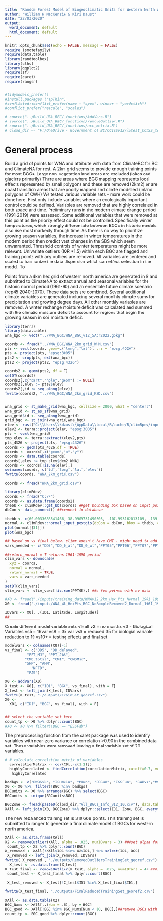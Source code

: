 ```yaml
---
title: "Random Forest Model of Biogeoclimatic Units for Western North America"
author: "William H MacKenzie & Kiri Daust"
date: "22/03/2020"
output:
  word_document: default
  html_document: default
---
```


```r
knitr::opts_chunk$set(echo = FALSE, message = FALSE)
require (smotefamily)
require(data.table)
library(randtoolbox)
library(clhs)
library(ggplot2)
require(sf)
require(caret)
require(ranger)


#tidymodels_prefer()
#install.packages ("spThin")
#conflicted::conflict_prefer(name = "spec", winner = "yardstick")
#conflict_prefer("rescale", "scales")

# source("../Build_USA_BEC/_functions/AddVars.R")
# source("../Build_USA_BEC/_functions/removeOutlier.R")
# source("../Build_USA_BEC/_functions/acc_metrix.R")
# cloud_dir <- "F:/OneDrive - Government of BC/CCISSv12/latest_CCISS_tool_files/"

```
# General process
Build a grid of points for WNA and attribute with data from ClimateBC for BC and ClimateNA for rest. A 2km grid seems to provide enough training points for most BGCs. Large non-vegetation land areas are excluded (lakes and glaciers primarily)
There are areas where BGC mapping represents local effects represented by small polygons and these are removed (2km2) or are coast transition areas that are poorly mapped and climte modelled (inland polygons of CWH)
We tested various variable sets - more work could be done here. First only include variables where an ecologically important control could be defined. Variables are removed that are highly correlated in both space and time. Preliminary runs in the modern climate change period (1991-2019) were assessed. Some additional variables that  were removed at this point as the priority effect could not be controlled. Specifically winter temperatures, which strongly differentiate between BGCs in historic models also rise most markedly through time. As there is no way to prioritize growing season variables, the increase in winter temperatures in the modern period then predict vast changes in the SBS which seem unwarranted. Threshold controls of winter temperatures might be more relevant.
Univariate outliers (IQR *1.5) within each BGC are flagged and  training points with any outliers are removed.
All variables are centered and scaled to harmonize the data dispersion which can effect selection in the model.
To 


Points from a 4km hex grid of western north america are generated in R and submitted to ClimateNA to extract annual and seasonal variables for the historic normal period (1961-90) and an ensemble future climate scenario (rcp45 2040-2070). These data sets are combined. Several additional climate variables are generated including several monthly climate sums for precipitation and growing degree days. All other monthly variables are removed. A winter rechange moisture deficit was calculated and summed with the climatic moisture deficit to account for regions that begin the growing season in soil moisture deficit.


```r
library(terra)
library(data.table)
wna_bgc <- vect("../WNA_BGC/WNA_BGC_v12_5Apr2022.gpkg")

coords <- fread("../WNA_BGC/WNA_2km_grid_WHM.csv")
pts <- vect(coords, geom=c("long","lat"), crs = "epsg:4326")
pts <- project(pts, "epsg:3005")
pts2 <- crop(pts, ext(wna_bgc))
pts2 <- project(pts2, "epsg:4326")

coords2 <- geom(pts2, df = T)
setDT(coords2)
coords2[,c("part","hole","geom") := NULL]
coords2[,elev := pts2$elev]
coords2[,id := seq_along(elev)]
fwrite(coords2, "../WNA_BGC/WNA_2km_grid_KSD.csv")


wna_grid <- st_make_grid(wna_bgc, cellsize = 2000, what = "centers")
wna_grid <- st_as_sf(wna_grid)
wna_grid$id <- seq_along(wna_grid)
grid_bgc <- st_join(wna_grid,wna_bgc)
elev <- rast("C:\\Users\\kdaust\\AppData\\Local/R/cache/R/climRpnw/inputs_pkg/normal/Normal_1961_1990MP/dem/dem2_WNA.nc") ##I used a 1km DEM - if you have a higher res one could use that
elev2 <- terra::project(elev, "epsg:3005")
pts <- vect(wna_grid)
tmp_elev <- terra::extract(elev2,pts)
pts_4326 <- project(pts, "epsg:4326")
coords <- geom(pts_4326,df = TRUE)
coords <- coords[,c("geom","x","y")]
coords <- data.table(coords)
coords[,elev := tmp_elev$dem2_WNA]
coords <- coords[!is.na(elev),]
setnames(coords, c("id","long","lat","elev"))
fwrite(coords, "WNA_2km_grid.csv")

coords <- fread("WNA_2km_grid.csv")
```

```r
library(climRdev)
coords <- fread("C:/F")
coords <- as.data.frame(coords2)
thebb <- climRdev::get_bb(coords) ##get bounding box based on input points
dbCon <- data_connect() ##connect to database

thebb <- c(60.0033688541466, 38.9909731490503, -107.993162013109, -139.037335926101)
normal <- climRdev::normal_input_postgis(dbCon = dbCon, bbox = thebb, cache = TRUE) ##this takes a couple mins the first time it downloads
plot(normal[[31]])
plot(wna_bgc)

## based on vs_final below. climr doesn't have CMI - might need to add that in
vars_needed <- c("DD5","DD_0_at","DD_0_wt","PPT05","PPT06","PPT07","PPT08","PPT09","CMD","PPT_at","PPT_wt","CMD07","SHM", "AHM", "NFFD", "PAS")

##return_normal = T returns 1961-1990 period
clim_vars <- downscale(
  xyz = coords,
  normal = normal,
  return_normal = TRUE,
  vars = vars_needed
)
setDT(clim_vars)
clim_vars <- clim_vars[!is.nan(PPT05),] ##a few points with no data
```

```r
#X0 <- fread("./inputs/training_data/WNAv12_2km_Hex_Pts_Normal_1961_1990MSY_3.csv")
X0 <- fread("./inputs/WNA_4k_HexPts_BGC_NoSampleRemoved2_Normal_1961_1990MSY.csv")# %>% rename(BGC = ID2)# %>% dplyr::filter(!(BGC == "MHmm2" & Latitude > 

IDVars <- X0[, .(ID1, Latitude, Longitude)]
##______________
```

Create different model variable sets
v1=all
v2 = no months
v3 = Biological Variables
vs5 = 16var
vs8 = 35 var
vs9 = reduced 35 for biologial variable reduction to 19
vs10+ = testing effects and final set

```r
modelvars <- colnames(X0)[-1]
vs_final <- c("DD5", "DD_delayed",
          "PPT_MJ", "PPT_JAS", 
         "CMD.total", "CMI", "CMDMax",
         "SHM", "AHM", 
            "NFFD", 
          "PAS")

```


```r
X0 <- addVars(X0)
X_test <- X0[, c("ID1", "BGC", vs_final), with = F] 
X_test <- left_join(X_test, IDVars)
fwrite(X_test, "./outputs/TrainSet_georef.csv")
X0 <-
  X0[, c("ID1", "BGC", vs_final), with = F] 


## select the variable set here
count_tp <- X0 %>% dplyr::count(BGC)
#X0 <- X0 %>% filter(!BGC == "ESSFab")

```




The preprocessing function from the caret package was used to identify variables with near-zero variance or correlation >0.90 in the combined data set. These variables were removed leaving a final variable set of 20 variables.
```r

# # calculate correlation matrix of variables
  correlationMatrix <- cor(X0[,-c(1:2)])
  highlyCorrelated <- findCorrelation(correlationMatrix, cutoff=0.7, verbose = TRUE, names = TRUE) ## review for removal of highly correlated vars
   highlyCorrelated

```

```r
badbgs <- c("BWBSvk", "ICHmc1a", "MHun", "SBSun", "ESSFun", "SWBvk","MSdm3","ESSFdc3", "IDFdxx_WY", "MSabS", "FGff", "JPWmk_WY" )#, "ESSFab""CWHws2", "CWHwm", "CWHms1" , 
X0 <- X0 %>%  filter(!BGC %in% badbgs)
BGCunits <- X0 %>% arrange(BGC) %>% select(BGC)
BGCunits <- unique(BGCunits$BGC)
```

```r
BGCZone <- fread(paste0(cloud_dir,"All_BGCs_Info_v12_10.csv"), data.table=FALSE) %>% dplyr::select(Zone, BGC)
XAll <- left_join(X0, BGCZone) %>% dplyr::select(ID1, Zone, BGC, everything()) %>% dplyr::filter(!DD5 == -9999)

```



The new rebalanced training set is 310 668 points. This training set is submitted to ranger to generate a final climate model of BGCs for western north america.

```r
XAll <- as.data.frame(XAll) 
X2 <- removeOutlier(XAll, alpha = .025, numIDvars = 3) ###set alpha for removal of outliers (2.5% = 3SD)
 count_tp <- X2 %>% dplyr::count(BGC)
X_removed <- XAll[!XAll$ID1 %in% X2$ID1,] %>% select(ID1, BGC)
 X_removed <- left_join(X_removed, IDVars)
fwrite( X_removed , "./outputs/RemovedOutliersTrainingSet_georef.csv")
  X_test <- as.data.frame(X_test) 
X_test_final <- removeOutlier(X_test, alpha = .025, numIDvars = 4) ###set alpha for removal of outliers (2.5% = 3SD)
 count_test <- X_test_final %>% dplyr::count(BGC)

 X_test_removed <- X_test[!X_test$ID1 %in% X_test_final$ID1,]
 
fwrite(X_test_final, "./outputs/FinalReducedTrainingSet_georef2.csv")
```

````r
XAll <- as.data.table(X2)
BGC_Nums <- XAll[,.(Num = .N), by = BGC]
BGC_good <- XAll[!BGC %in% BGC_Nums[Num < 10, BGC],]##remove BGCs with low numbers of points
count_tp <- BGC_good %>% dplyr::count(BGC)

`````
